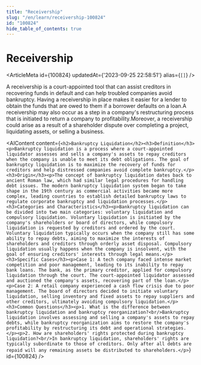 ```yaml
---
title: "Receivership"
slug: "/en/learn/receivership-100824"
id: "100824"
hide_table_of_contents: true
---
```



# Receivership

<ArticleMeta id={100824} updatedAt={'2023-09-25 22:58:51'} alias={`[]`} />
<div className='border-solid border-b border-t-0 my-4 border-[var(--ifm-color-gray-300)]' />

A receivership is a court-appointed tool that can assist creditors in recovering funds in default and can help troubled companies avoid bankruptcy. Having a receivership in place makes it easier for a lender to obtain the funds that are owed to them if a borrower defaults on a loan.A receivership may also occur as a step in a company's restructuring process that is initiated to return a company to profitability.Moreover, a receivership could arise as a result of a shareholder dispute over completing a project, liquidating assets, or selling a business.

<AIContent content={`<h2>Bankruptcy Liquidation</h2><h3>Definition</h3><p>Bankruptcy liquidation is a process where a court-appointed liquidator assesses and sells a company's assets to repay creditors when the company is unable to meet its debt obligations. The goal of bankruptcy liquidation is to maximize the recovery of funds for creditors and help distressed companies avoid complete bankruptcy.</p><h3>Origin</h3><p>The concept of bankruptcy liquidation dates back to ancient Roman law, which had similar legal procedures for handling debt issues. The modern bankruptcy liquidation system began to take shape in the 19th century as commercial activities became more complex, leading countries to establish detailed bankruptcy laws to regulate corporate bankruptcy and liquidation processes.</p><h3>Categories and Characteristics</h3><p>Bankruptcy liquidation can be divided into two main categories: voluntary liquidation and compulsory liquidation. Voluntary liquidation is initiated by the company's shareholders or board of directors, while compulsory liquidation is requested by creditors and ordered by the court. Voluntary liquidation typically occurs when the company still has some ability to repay debts, aiming to maximize the interests of shareholders and creditors through orderly asset disposal. Compulsory liquidation usually happens when the company is insolvent, with the goal of ensuring creditors' interests through legal means.</p><h3>Specific Cases</h3><p>Case 1: A tech company faced intense market competition and poor management, leading to its inability to repay bank loans. The bank, as the primary creditor, applied for compulsory liquidation through the court. The court-appointed liquidator assessed and auctioned the company's assets, recovering part of the loan.</p><p>Case 2: A retail company experienced a cash flow crisis due to poor management. The board of directors decided to initiate voluntary liquidation, selling inventory and fixed assets to repay suppliers and other creditors, ultimately avoiding compulsory liquidation.</p><h3>Common Questions</h3><p>1. What is the difference between bankruptcy liquidation and bankruptcy reorganization?<br/>Bankruptcy liquidation involves assessing and selling a company's assets to repay debts, while bankruptcy reorganization aims to restore the company's profitability by restructuring its debt and operational strategies.</p><p>2. How are shareholders' rights protected during bankruptcy liquidation?<br/>In bankruptcy liquidation, shareholders' rights are typically subordinate to those of creditors. Only after all debts are repaid will any remaining assets be distributed to shareholders.</p>`} id={100824} />
